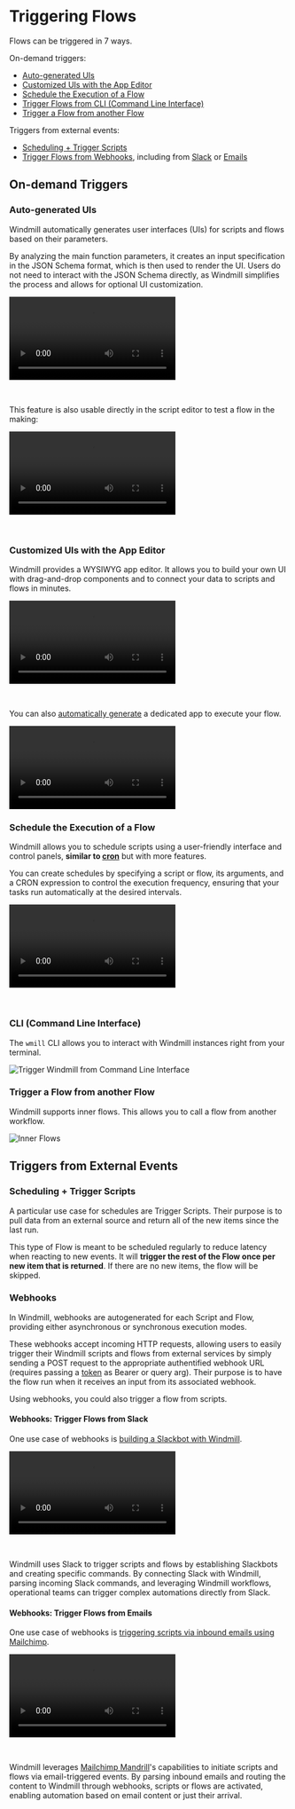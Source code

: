 
# Triggering Flows

Flows can be triggered in 7 ways.

On-demand triggers:

- [Auto-generated UIs](/docs/getting_started/trigger_flows#auto-generated-uis)
- [Customized UIs with the App Editor](#customized-uis-with-the-app-editor)
- [Schedule the Execution of a Flow](#schedule-the-execution-of-a-flow)
- [Trigger Flows from CLI (Command Line Interface)](#trigger-flows-from-cli-command-line-interface)
- [Trigger a Flow from another Flow](#trigger-a-flow-from-another-flow)

Triggers from external events:

- [Scheduling + Trigger Scripts](#scheduling--trigger-scripts)
- [Trigger Flows from Webhooks](#trigger-flows-from-webhooks), including from [Slack](#webhooks-trigger-flows-from-slack) or [Emails](#webhooks-trigger-flows-from-emails)

## On-demand Triggers

### Auto-generated UIs

Windmill automatically generates user interfaces (UIs) for scripts and flows based on their parameters.

By analyzing the main function parameters, it creates an input specification in the JSON Schema format, which is then used to render the UI. Users do not need to interact with the JSON Schema directly, as Windmill simplifies the process and allows for optional UI customization.

<video
    className="border-2 rounded-xl object-cover w-full h-full dark:border-gray-800"
    controls
    src="/videos/autogenerated_uis_flows.mp4"
/>

<br/>

This feature is also usable directly in the script editor to test a flow in the making:

<video
    className="border-2 rounded-xl object-cover w-full h-full dark:border-gray-800"
    controls
    src="/videos/ui_from_flow_editor.mp4"
/>

<br/>

<div class="grid grid-cols-2 gap-6 mb-4">
	<DocCard
		title="Auto-generated UIs"
		description="Windmill creates auto-generated user interfaces for scripts and flows based on their parameters."
		href="/docs/core_concepts/auto_generated_uis"
	/>
</div>

### Customized UIs with the App Editor

Windmill provides a WYSIWYG app editor. It allows you to build your own UI with drag-and-drop components and to connect your data to scripts and flows in minutes.

<video
    className="border-2 rounded-xl object-cover w-full h-full dark:border-gray-800"
    controls
    src="/videos/app_editor_fast.mp4"
/>

<br/>

<div class="grid grid-cols-2 gap-6 mb-4">
	<DocCard
		title="App Editor"
        color="orange"
		description="Detailed section on Windmill's App Editor"
		href="/docs/apps/app_editor"
	/>
</div>

You can also [automatically generate](../../core_concepts/6_auto_generated_uis/index.md#automatically-generated-apps) a dedicated app to execute your flow.

<video
    className="border-2 rounded-xl object-cover w-full h-full dark:border-gray-800"
    controls
    src="/videos/cowsay_app.mp4"
/>


### Schedule the Execution of a Flow

Windmill allows you to schedule scripts using a user-friendly interface and control panels, **similar to [cron](https://crontab.guru/)** but with more features.

You can create schedules by specifying a script or flow, its arguments, and a CRON expression to control the execution frequency, ensuring that your tasks run automatically at the desired intervals.

<video
    className="border-2 rounded-xl object-cover w-full h-full dark:border-gray-800"
    controls
    src="/videos/schedule-cron-menu.mp4"
/>

<br/>

<div class="grid grid-cols-2 gap-6 mb-4">
	<DocCard
    	title="Scheduling"
    	description="Scheduling allows you to define schedules for Scripts and Flows, automatically running them at set frequencies."
    	href="/docs/core_concepts/scheduling"
    />
</div>

### CLI (Command Line Interface)

The `wmill` CLI allows you to interact with Windmill instances right from your terminal.

![Trigger Windmill from Command Line Interface](../../assets/advanced/cli/setup.gif)

<div class="grid grid-cols-2 gap-6 mb-4">
	<DocCard
		title="Command-Line Interface"
		description="Interact with Windmill instances right from your terminal."
		href="/docs/advanced/cli"
	/>
</div>

### Trigger a Flow from another Flow

Windmill supports inner flows. This allows you to call a flow from another workflow.

![Inner Flows](./inner_flow.png.webp)

<div class="grid grid-cols-2 gap-6 mb-4">
	<DocCard
		title="Flow Editor"
        color="teal"
		description="Detailed section on Windmill's Flow Editor."
		href="/docs/flows/flow_editor"
	/>
</div>

## Triggers from External Events

### Scheduling + Trigger Scripts

A particular use case for schedules are Trigger Scripts. Their purpose is to pull data from an external source and return all of the new items since the last run.

This type of Flow is meant to be scheduled regularly to reduce latency when reacting to new events. It will **trigger the rest of the Flow once per new item that is returned**. If there are no new items, the flow will be skipped.

<div class="grid grid-cols-2 gap-6 mb-4">
	<DocCard
		title="Trigger Scripts"
        color="teal"
		description="Triggers are special actions that run periodically given a schedule."
		href="/docs/flows/flow_trigger"
	/>
</div>

### Webhooks

In Windmill, webhooks are autogenerated for each Script and Flow, providing either asynchronous or synchronous execution modes.

These webhooks accept incoming HTTP requests, allowing users to easily trigger their Windmill scripts and flows from external services by simply sending a POST request to the appropriate authentified webhook URL (requires passing a [token](../../core_concepts/4_webhooks/index.md#api-token) as Bearer or query arg). Their purpose is to have the flow run when it receives an input from its associated webhook.

Using webhooks, you could also trigger a flow from scripts.

<div class="grid grid-cols-2 gap-6 mb-4">
	<DocCard
    	title="Webhooks"
    	description="Trigger scripts and flows from webhooks."
    	href="/docs/core_concepts/webhooks"
    />
</div>

#### Webhooks: Trigger Flows from Slack

One use case of webhooks is [building a Slackbot with Windmill](/blog/handler-slack-commands).

<video
    className="border-2 rounded-xl object-cover w-full h-full dark:border-gray-800"
    controls
    src="/videos/generated_email.mp4"
/>

<br/>

Windmill uses Slack to trigger scripts and flows by establishing Slackbots and creating specific commands. By connecting Slack with Windmill, parsing incoming Slack commands, and leveraging Windmill workflows, operational teams can trigger complex automations directly from Slack.

<div class="grid grid-cols-2 gap-6 mb-4">
	<DocCard
    	title="Slack Integration"
    	description="Learn how to integrate Slack with Windmill."
    	href="/docs/integrations/slack"
    />
</div>

#### Webhooks: Trigger Flows from Emails

One use case of webhooks is [triggering scripts via inbound emails using Mailchimp](../../integrations/mailchimp_mandrill.md).

<video
    className="border-2 rounded-xl object-cover w-full h-full dark:border-gray-800"
    controls
    src="/videos/trigger_mandrill.mp4"
/>

<br/>

Windmill leverages [Mailchimp Mandrill](https://mailchimp.com/en/features/transactional-email/)'s capabilities to initiate scripts and flows via email-triggered events. By parsing inbound emails and routing the content to Windmill through webhooks, scripts or flows are activated, enabling automation based on email content or just their arrival.

<div class="grid grid-cols-2 gap-6 mb-4">
	<DocCard
    	title="Mailchimp Mandrill Integration"
    	description="Learn how to integrate Mailchimp Mandrill with Windmill."
    	href="/docs/integrations/mailchimp_mandrill"
    />
</div>

<!-- Resources -->

[schedule]: ../../core_concepts/1_scheduling/index.md
[webhook]: ../../core_concepts/4_webhooks/index.md
